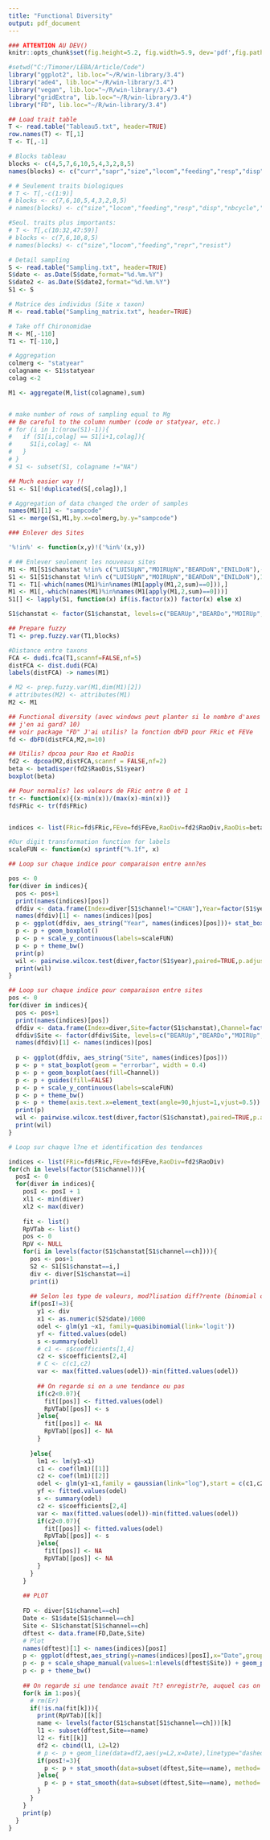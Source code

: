 ---
title: "Functional Diversity"
output: pdf_document
---

```{r global_options, echo=FALSE}
### ATTENTION AU DEV()
knitr::opts_chunk$set(fig.height=5.2, fig.width=5.9, dev='pdf',fig.path='Outputs/FD/')
```

```{r preparation, echo=FALSE, results="hide"}
#setwd("C:/Timoner/LEBA/Article/Code")
library("ggplot2", lib.loc="~/R/win-library/3.4")
library("ade4", lib.loc="~/R/win-library/3.4")
library("vegan", lib.loc="~/R/win-library/3.4")
library("gridExtra", lib.loc="~/R/win-library/3.4")
library("FD", lib.loc="~/R/win-library/3.4")

## Load trait table
T <- read.table("Tableau5.txt", header=TRUE)
row.names(T) <- T[,1]
T <- T[,-1]

# Blocks tableau
blocks <- c(4,5,7,6,10,5,4,3,2,8,5)
names(blocks) <- c("curr","sapr","size","locom","feeding","resp","disp","nbcycle","cycldur","repr","resist")

# # Seulement traits biologiques
# T <- T[,-c(1:9)]
# blocks <- c(7,6,10,5,4,3,2,8,5)
# names(blocks) <- c("size","locom","feeding","resp","disp","nbcycle","cycldur","repr","resist")

#Seul. traits plus importants:
# T <- T[,c(10:32,47:59)]
# blocks <- c(7,6,10,8,5)
# names(blocks) <- c("size","locom","feeding","repr","resist")

# Detail sampling
S <- read.table("Sampling.txt", header=TRUE)
S$date <- as.Date(S$date,format="%d.%m.%Y")
S$date2 <- as.Date(S$date2,format="%d.%m.%Y")
S1 <- S

# Matrice des individus (Site x taxon)
M <- read.table("Sampling_matrix.txt", header=TRUE)

# Take off Chironomidae
M <- M[,-110]
T1 <- T[-110,]

# Aggregation
colmerg <- "statyear"
colagname <- S1$statyear
colag <-2

M1 <- aggregate(M,list(colagname),sum)


# make number of rows of sampling equal to Mg
## Be careful to the column number (code or statyear, etc.)
# for (i in 1:(nrow(S1)-1)){
#   if (S1[i,colag] == S1[i+1,colag]){
#     S1[i,colag] <- NA
#   }
# }
# S1 <- subset(S1, colagname !="NA")

## Much easier way !!
S1 <- S1[!duplicated(S[,colag]),]

# Aggregation of data changed the order of samples
names(M1)[1] <- "sampcode"
S1 <- merge(S1,M1,by.x=colmerg,by.y="sampcode")

### Enlever des Sites

'%!in%' <- function(x,y)!('%in%'(x,y))

# ## Enlever seulement les nouveaux sites
M1 <- M1[S1$chanstat %!in% c("LUISUpN","MOIRUpN","BEARDoN","ENILDoN"),-1]
S1 <- S1[S1$chanstat %!in% c("LUISUpN","MOIRUpN","BEARDoN","ENILDoN"),1:16]
T1 <- T1[-which(names(M1)%in%names(M1[apply(M1,2,sum)==0])),]
M1 <- M1[,-which(names(M1)%in%names(M1[apply(M1,2,sum)==0]))]
S1[] <- lapply(S1, function(x) if(is.factor(x)) factor(x) else x)

S1$chanstat <- factor(S1$chanstat, levels=c("BEARUp","BEARDo","MOIRUp","MOIRDo","LUISUp","LUISDo","FOURUp","FOURDo","CHANUp","CHANDo","LUCEUp","LUCEDo","ENILUp","ENILDo"))

## Prepare fuzzy
T1 <- prep.fuzzy.var(T1,blocks)

#Distance entre taxons
FCA <- dudi.fca(T1,scannf=FALSE,nf=5)
distFCA <- dist.dudi(FCA)
labels(distFCA) -> names(M1)

```

```{r FD}
# M2 <- prep.fuzzy.var(M1,dim(M1)[2])
# attributes(M2) <- attributes(M1)
M2 <- M1

## Functional diversity (avec windows peut planter si le nombre d'axes conserv?s est trop ?lev?, dans ce cas
## j'en ai gard? 10)
## voir package "FD" J'ai utilis? la fonction dbFD pour FRic et FEVe
fd <- dbFD(distFCA,M2,m=10)

## Utilis? dpcoa pour Rao et RaoDis
fd2 <- dpcoa(M2,distFCA,scannf = FALSE,nf=2)
beta <- betadisper(fd2$RaoDis,S1$year)
boxplot(beta)

## Pour normalis? les valeurs de FRic entre 0 et 1
tr <- function(x){(x-min(x))/(max(x)-min(x))}
fd$FRic <- tr(fd$FRic)


indices <- list(FRic=fd$FRic,FEve=fd$FEve,RaoDiv=fd2$RaoDiv,RaoDis=beta$distances)

#Our digit transformation function for labels
scaleFUN <- function(x) sprintf("%.1f", x)
```

```{r dgl, echo=FALSE}

## Loop sur chaque indice pour comparaison entre ann?es

pos <- 0
for(diver in indices){
  pos <- pos+1
  print(names(indices)[pos])
  dfdiv <- data.frame(Index=diver[S1$channel!="CHAN"],Year=factor(S1$year[S1$channel!="CHAN"]))
  names(dfdiv)[1] <- names(indices)[pos]
  p <- ggplot(dfdiv, aes_string("Year", names(indices)[pos]))+ stat_boxplot(geom = "errorbar", width = 0.4)
  p <- p + geom_boxplot() 
  p <- p + scale_y_continuous(labels=scaleFUN)
  p <- p + theme_bw()
  print(p)
  wil <- pairwise.wilcox.test(diver,factor(S1$year),paired=TRUE,p.adjust.method = "none")
  print(wil)
}

## Loop sur chaque indice pour comparaison entre sites
pos <- 0
for(diver in indices){
  pos <- pos+1
  print(names(indices)[pos])
  dfdiv <- data.frame(Index=diver,Site=factor(S1$chanstat),Channel=factor(S1$channel))
  dfdiv$Site <- factor(dfdiv$Site, levels=c("BEARUp","BEARDo","MOIRUp","MOIRDo","LUISUp","LUISDo","FOURUp","FOURDo","CHANUp","CHANDo","LUCEUp","LUCEDo","ENILUp","ENILDo"))
  names(dfdiv)[1] <- names(indices)[pos]
  
  p <- ggplot(dfdiv, aes_string("Site", names(indices)[pos]))
  p <- p + stat_boxplot(geom = "errorbar", width = 0.4)
  p <- p + geom_boxplot(aes(fill=Channel))
  p <- p + guides(fill=FALSE)
  p <- p + scale_y_continuous(labels=scaleFUN)
  p <- p + theme_bw()
  p <- p + theme(axis.text.x=element_text(angle=90,hjust=1,vjust=0.5))
  print(p)
  wil <- pairwise.wilcox.test(diver,factor(S1$chanstat),paired=TRUE,p.adjust.method = "none")
  print(wil)
}
```

```{r dst, echo=FALSE}
# Loop sur chaque l?ne et identification des tendances

indices <- list(FRic=fd$FRic,FEve=fd$FEve,RaoDiv=fd2$RaoDiv)
for(ch in levels(factor(S1$channel))){
  posI <- 0
  for(diver in indices){
    posI <- posI + 1
    xl1 <- min(diver)
    xl2 <- max(diver)
    
    fit <- list()
    RpVTab <- list()
    pos <- 0
    RpV <- NULL
    for(i in levels(factor(S1$chanstat[S1$channel==ch]))){
      pos <- pos+1
      S2 <- S1[S1$chanstat==i,]
      div <- diver[S1$chanstat==i]
      print(i)
      
      ## Selon les type de valeurs, mod?lisation diff?rente (binomial ou gaussian)
      if(posI!=3){
        y1 <- div
        x1 <- as.numeric(S2$date)/1000
        odel <- glm(y1 ~x1, family=quasibinomial(link='logit'))
        yf <- fitted.values(odel)
        s <-summary(odel)
        # c1 <- s$coefficients[1,4]
        c2 <- s$coefficients[2,4]
        # C <- c(c1,c2)
        var <- max(fitted.values(odel))-min(fitted.values(odel))
        
        ## On regarde si on a une tendance ou pas
        if(c2<0.07){
          fit[[pos]] <- fitted.values(odel)
          RpVTab[[pos]] <- s
        }else{
          fit[[pos]] <- NA
          RpVTab[[pos]] <- NA
        }
        
      }else{
        lm1 <- lm(y1~x1)
        c1 <- coef(lm1)[[1]]
        c2 <- coef(lm1)[[2]]
        odel <- glm(y1~x1,family = gaussian(link="log"),start = c(c1,c2))
        yf <- fitted.values(odel)
        s <- summary(odel)
        c2 <- s$coefficients[2,4]
        var <- max(fitted.values(odel))-min(fitted.values(odel))
        if(c2<0.07){
          fit[[pos]] <- fitted.values(odel)
          RpVTab[[pos]] <- s
        }else{
          fit[[pos]] <- NA
          RpVTab[[pos]] <- NA
        }
      }
    }
    
    ## PLOT
    
    FD <- diver[S1$channel==ch]
    Date <- S1$date[S1$channel==ch]
    Site <- S1$chanstat[S1$channel==ch]
    dftest <- data.frame(FD,Date,Site)
    # Plot
    names(dftest)[1] <- names(indices)[posI]
    p <- ggplot(dftest,aes_string(y=names(indices)[posI],x="Date",group="Site",color="Site",shape="Site"))+ylim(xl1,xl2)
    p <- p + scale_shape_manual(values=1:nlevels(dftest$Site)) + geom_point() + geom_line(show.legend = FALSE,size=0.3)
    p <- p + theme_bw()
    
    ## On regarde si une tendance avait ?t? enregistr?e, auquel cas on la plot
    for(k in 1:pos){
      # rm(Er)
      if(!is.na(fit[k])){
        print(RpVTab)[[k]]
        name <- levels(factor(S1$chanstat[S1$channel==ch]))[k]
        l1 <- subset(dftest,Site==name)
        l2 <- fit[[k]]
        df2 <- cbind(l1, L2=l2)
        # p <- p + geom_line(data=df2,aes(y=L2,x=Date),linetype="dashed",size=0.3)
        if(posI!=3){
          p <- p + stat_smooth(data=subset(dftest,Site==name), method='glm',formula = y~x, method.args=list(family=quasibinomial('logit')), se = FALSE, linetype="dashed",size=0.3, show.legend = FALSE)
        }else{
          p <- p + stat_smooth(data=subset(dftest,Site==name), method='glm',formula = y~x, method.args=list(family=gaussian('log')), se = FALSE, linetype="dashed",size=0.3, show.legend = FALSE)
        }
      }
    }
    print(p)  
  }
}

```

